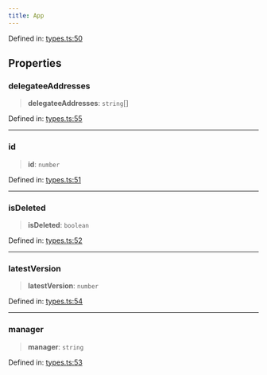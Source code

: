```yaml
---
title: App
---
```


Defined in: [types.ts:50](https://github.com/LIT-Protocol/Vincent/blob/73da7c01d4eb076a0ff8650f85c7adf29f486588/packages/libs/contracts-sdk/src/types.ts#L50)

## Properties

### delegateeAddresses

> **delegateeAddresses**: `string`[]

Defined in: [types.ts:55](https://github.com/LIT-Protocol/Vincent/blob/73da7c01d4eb076a0ff8650f85c7adf29f486588/packages/libs/contracts-sdk/src/types.ts#L55)

***

### id

> **id**: `number`

Defined in: [types.ts:51](https://github.com/LIT-Protocol/Vincent/blob/73da7c01d4eb076a0ff8650f85c7adf29f486588/packages/libs/contracts-sdk/src/types.ts#L51)

***

### isDeleted

> **isDeleted**: `boolean`

Defined in: [types.ts:52](https://github.com/LIT-Protocol/Vincent/blob/73da7c01d4eb076a0ff8650f85c7adf29f486588/packages/libs/contracts-sdk/src/types.ts#L52)

***

### latestVersion

> **latestVersion**: `number`

Defined in: [types.ts:54](https://github.com/LIT-Protocol/Vincent/blob/73da7c01d4eb076a0ff8650f85c7adf29f486588/packages/libs/contracts-sdk/src/types.ts#L54)

***

### manager

> **manager**: `string`

Defined in: [types.ts:53](https://github.com/LIT-Protocol/Vincent/blob/73da7c01d4eb076a0ff8650f85c7adf29f486588/packages/libs/contracts-sdk/src/types.ts#L53)
